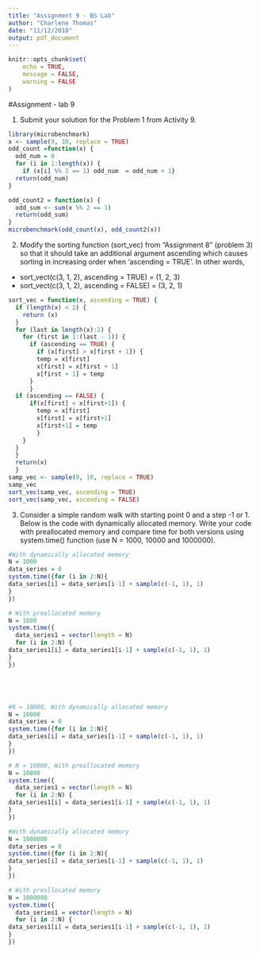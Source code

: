 ```yaml
---
title: "Assignment 9 - BS Lab"
author: "Charlene Thomas"
date: "11/12/2018"
output: pdf_document
---
```


```r
knitr::opts_chunk$set(
	echo = TRUE,
	message = FALSE,
	warning = FALSE
)
```

#Assignment - lab 9

1. Submit your solution for the Problem 1 from Activity 9.

```r
library(microbenchmark)
x <- sample(9, 10, replace = TRUE)
odd_count =function(x) {
  odd_num = 0 
  for (i in 1:length(x)) {
    if (x[i] %% 2 == 1) odd_num  = odd_num + 1}
  return(odd_num)
}

odd_count2 = function(x) {
  odd_sum <- sum(x %% 2 == 1)
  return(odd_sum)
}
microbenchmark(odd_count(x), odd_count2(x))
```

2. Modify the sorting function (sort_vec) from "Assignment 8" (problem 3) so that it should take an additional argument ascending which causes sorting in increasing order when 'ascending = TRUE'. In other words,
 - sort_vect(c(3, 1, 2), ascending = TRUE) = (1, 2, 3)
 - sort_vect(c(3, 1, 2), ascending = FALSE) = (3, 2, 1)
 
```r
sort_vec = function(x, ascending = TRUE) {
  if (length(x) < 2) {
    return (x)
  }
  for (last in length(x):2) {
    for (first in 1:(last - 1)) {
      if (ascending == TRUE) {
        if (x[first] > x[first + 1]) {
        temp = x[first]
        x[first] = x[first + 1]
        x[first + 1] = temp
      }
      }
  if (ascending == FALSE) {
      if(x[first] < x[first+1]) {
        temp = x[first]
        x[first] = x[first+1]
        x[first+1] = temp
        }
    }
  }
  }
  return(x)
  }
samp_vec <- sample(9, 10, replace = TRUE)
samp_vec
sort_vec(samp_vec, ascending = TRUE)
sort_vec(samp_vec, ascending = FALSE)

```
3. Consider a simple random walk with starting point 0 and a step -1 or 1. Below is the code with dynamically allocated memory. Write your code with preallocated memory and compare time for both versions using system.time() function (use N = 1000, 10000 and 1000000).

```r
#With dynamically allocated memory 
N = 1000
data_series = 0
system.time({for (i in 2:N){
data_series[i] = data_series[i-1] + sample(c(-1, 1), 1)
}
})

# With preallocated memory 
N = 1000
system.time({
  data_series1 = vector(length = N)
  for (i in 2:N) {
data_series1[i] = data_series1[i-1] + sample(c(-1, 1), 1)
}
})





#N = 10000, With dynamically allocated memory 
N = 10000
data_series = 0
system.time({for (i in 2:N){
data_series[i] = data_series[i-1] + sample(c(-1, 1), 1)
}
})

# N = 10000, With preallocated memory 
N = 10000
system.time({
  data_series1 = vector(length = N)
  for (i in 2:N) {
data_series1[i] = data_series1[i-1] + sample(c(-1, 1), 1)
}
})

#With dynamically allocated memory 
N = 1000000
data_series = 0
system.time({for (i in 2:N){
data_series[i] = data_series[i-1] + sample(c(-1, 1), 1)
}
})

# With preallocated memory 
N = 1000000
system.time({
  data_series1 = vector(length = N)
  for (i in 2:N) {
data_series1[i] = data_series1[i-1] + sample(c(-1, 1), 1)
}
})
```
